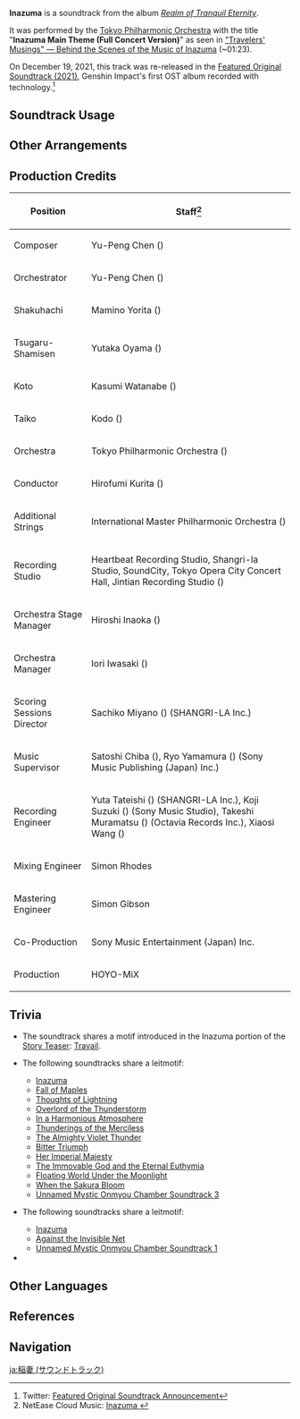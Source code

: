 {{About|the soundtrack|other uses|Inazuma (Disambiguation)}}
{{Soundtrack Infobox
|title          = Inazuma
|image          = Realm of Tranquil Eternity.png
|album          = Realm of Tranquil Eternity
|disc           = 1
|number         = 01
|featured       =
|featured2      =
|featured3      =
|featured_disc  =
|featured_disc2 =
|featured_disc3 =
|youtube_id     = fLI3T5pOW18
|spotify_id     = 7zcmY86LJ8OX4T6ehMX51z
|previous       = 
|next           = Fall of Maples
}}
{{Description|The fireworks of a floating world, the blights and glories of tranquil eternity.|[https://hoyolab.com/article/9078416 Melody of Dreamlike Wanderings]}}
'''Inazuma''' is a soundtrack from the album ''[[Realm of Tranquil Eternity]]''.

It was performed by the [https://www.tpo.or.jp/en/ Tokyo Philharmonic Orchestra] with the title "'''Inazuma Main Theme (Full Concert Version)'''" as seen in [https://youtu.be/avmFhel0ky "Travelers' Musings" &mdash; Behind the Scenes of the Music of Inazuma] (~01:23).

On December 19, 2021, this track was re-released in the [[Featured Original Soundtrack (2021)]], Genshin Impact's first OST album recorded with {{w|Dolby Atmos}} technology.<ref>Twitter: [https://twitter.com/genshinimpact/status/1472423184171343872 Featured Original Soundtrack Announcement]</ref>

==Soundtrack Usage==
{{Soundtrack Usage
|quest    = 
|location = Inazuma City//day; dawn;;Tenshukaku//day
|domain   = 
}}

==Other Arrangements==
{{Files by Category Gallery|Media Using an Unreleased Arrangement of Inazuma (Soundtrack) Soundtrack}}

==Production Credits==
{| class="wikitable"
! Position
! Staff<ref>NetEase Cloud Music: [https://music.163.com/#/song?id=1879098378 Inazuma {{zh|稻妻}}]</ref>
|-
! Composer
| Yu-Peng Chen ({{zh|陈致逸}})
|-
! Orchestrator
| Yu-Peng Chen ({{zh|陈致逸}})
|-
! Shakuhachi
| Mamino Yorita ({{ja|寄田 真見乃}})
|-
! Tsugaru-Shamisen
| Yutaka Oyama ({{ja|小山 豊}})
|-
! Koto
| Kasumi Watanabe ({{ja|渡邊 香澄}})
|-
! Taiko
| Kodo ({{ja|太鼓芸能集団鼓童}})
|-
! Orchestra
| Tokyo Philharmonic Orchestra ({{ja|東京フィルハーモニー交響楽団}})
|-
! Conductor
| Hirofumi Kurita ({{ja|栗田 博文}})
|-
! Additional Strings
| International Master Philharmonic Orchestra ({{zh|国际首席爱乐乐团}})
|-
! Recording Studio
| Heartbeat Recording Studio, Shangri-la Studio, SoundCity, Tokyo Opera City Concert Hall, Jintian Recording Studio ({{zh|金田录音棚}})
|-
! Orchestra Stage Manager
| Hiroshi Inaoka ({{ja|稲岡 宏司}})
|-
! Orchestra Manager
| Iori Iwasaki ({{ja|岩崎 井織}})
|-
! Scoring Sessions Director
| Sachiko Miyano ({{ja|宮野 幸子}}) (SHANGRI-LA Inc.)
|-
! Music Supervisor
| Satoshi Chiba ({{ja|千葉 智史}}), Ryo Yamamura ({{ja|山村 涼}}) (Sony Music Publishing (Japan) Inc.)
|-
! Recording Engineer
| Yuta Tateishi ({{ja|立石 佑太}}) (SHANGRI-LA Inc.), Koji Suzuki ({{ja|鈴木 浩二}}) (Sony Music Studio), Takeshi Muramatsu ({{ja|村松 健}}) (Octavia Records Inc.), Xiaosi Wang ({{zh|王小四}})
|-
! Mixing Engineer
| Simon Rhodes
|-
! Mastering Engineer
| Simon Gibson
|-
! Co-Production
| Sony Music Entertainment (Japan) Inc.
|-
! Production
| HOYO-MiX
|}

==Trivia==
*The soundtrack shares a motif introduced in the Inazuma portion of the [[Story Teaser#Special Story Teasers|Story Teaser]]: [[Teyvat Chapter Storyline Preview: Travail|Travail]].
* <section begin="InazumaLeitmotif" /> The following soundtracks share a leitmotif:
** [[Inazuma (Soundtrack)|Inazuma]]
** [[Fall of Maples]]
** [[Thoughts of Lightning]]
** [[Overlord of the Thunderstorm]]
** [[In a Harmonious Atmosphere]]
** [[Thunderings of the Merciless]]
** [[The Almighty Violet Thunder]]
** [[Bitter Triumph]]
** [[Her Imperial Majesty]]
** [[The Immovable God and the Eternal Euthymia (Soundtrack)|The Immovable God and the Eternal Euthymia]]
** [[Floating World Under the Moonlight (Soundtrack)|Floating World Under the Moonlight]]
** [[When the Sakura Bloom (Soundtrack)|When the Sakura Bloom]]
** [[Unnamed Mystic Onmyou Chamber Soundtrack 3]]<section end="InazumaLeitmotif" />
* <section begin="AgainsttheInvisibleNetLeitmotif" />The following soundtracks share a leitmotif:
** [[Inazuma (Soundtrack)|Inazuma]]
** [[Against the Invisible Net]]
** [[Unnamed Mystic Onmyou Chamber Soundtrack 1]]<section end="AgainsttheInvisibleNetLeitmotif" />
* {{Transclude|Ones Who Strive to Live|OnesWhoStriveToLiveLeitmotif|section=1}}

==Other Languages==
{{Other Languages
|en      = Inazuma
|zhs     = 稻妻
|zhs_rm  = Dàoqī
|zht     = 稻妻
|zht_rm  = Dàoqī
|ja      = 稲妻
|ja_rm   = Inazuma
|ko      = Inazuma
}}

==References==
{{Reflist}}

==Navigation==
{{Soundtrack Navbox|Realm of Tranquil Eternity}}

[[ja:稲妻 (サウンドトラック)]]